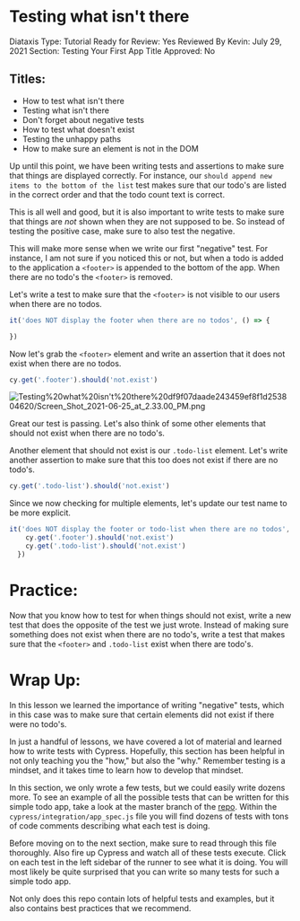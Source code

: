 # Testing what isn't there

Diataxis Type: Tutorial
Ready for Review: Yes
Reviewed By Kevin: July 29, 2021
Section: Testing Your First App
Title Approved: No

## Titles:

- How to test what isn't there
- Testing what isn't there
- Don't forget about negative tests
- How to test what doesn't exist
- Testing the unhappy paths
- How to make sure an element is not in the DOM

Up until this point, we have been writing tests and assertions to make sure that things are displayed correctly. For instance, our `should append new items to the bottom of the list` test makes sure that our todo's are listed in the correct order and that the todo count text is correct. 

This is all well and good, but it is also important to write tests to make sure that things are *not* shown when they are not supposed to be. So instead of testing the positive case, make sure to also test the negative.

This will make more sense when we write our first "negative" test. For instance, I am not sure if you noticed this or not, but when a todo is added to the application a `<footer>` is appended to the bottom of the app. When there are no todo's the `<footer>` is removed.

Let's write a test to make sure that the `<footer>` is not visible to our users when there are no todos.

```jsx
it('does NOT display the footer when there are no todos', () => {

})
```

Now let's grab the `<footer>` element and write an assertion that it does not exist when there are no todos.

```jsx
cy.get('.footer').should('not.exist')
```

![Testing%20what%20isn't%20there%20df9f07daade243459ef8f1d253804620/Screen_Shot_2021-06-25_at_2.33.00_PM.png](Testing%20what%20isn't%20there%20df9f07daade243459ef8f1d253804620/Screen_Shot_2021-06-25_at_2.33.00_PM.png)

Great our test is passing. Let's also think of some other elements that should not exist when there are no todo's.

Another element that should not exist is our `.todo-list` element. Let's write another assertion to make sure that this too does not exist if there are no todo's. 

```jsx
cy.get('.todo-list').should('not.exist')
```

Since we now checking for multiple elements, let's update our test name to be more explicit.

```jsx
it('does NOT display the footer or todo-list when there are no todos', () => {
    cy.get('.footer').should('not.exist')
    cy.get('.todo-list').should('not.exist')
  })
```

# Practice:

Now that you know how to test for when things should not exist, write a new test that does the opposite of the test we just wrote. Instead of making sure something does not exist when there are no todo's, write a test that makes sure that the `<footer>` and `.todo-list` exist when there are todo's.

# Wrap Up:

In this lesson we learned the importance of writing "negative" tests, which in this case was to make sure that certain elements did not exist if there were no todo's. 

In just a handful of lessons, we have covered a lot of material and learned how to write tests with Cypress. Hopefully, this section has been helpful in not only teaching you the "how," but also the "why." Remember testing is a mindset, and it takes time to learn how to develop that mindset.

In this section, we only wrote a few tests, but we could easily write dozens more. To see an example of all the possible tests that can be written for this simple todo app, take a look at the master branch of the [repo](https://github.com/robertguss/cypress-example-todomvc). Within the `cypress/integration/app_spec.js` file you will find dozens of tests with tons of code comments describing what each test is doing. 

Before moving on to the next section, make sure to read through this file thoroughly. Also fire up Cypress and watch all of these tests execute. Click on each test in the left sidebar of the runner to see what it is doing. You will most likely be quite surprised that you can write so many tests for such a simple todo app. 

Not only does this repo contain lots of helpful tests and examples, but it also contains best practices that we recommend.